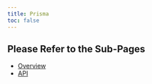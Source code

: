 ```yaml
---
title: Prisma
toc: false
---
```


## Please Refer to the Sub-Pages

- [Overview](/plugins/prisma/overview)
- [API](/plugins/prisma/api)
